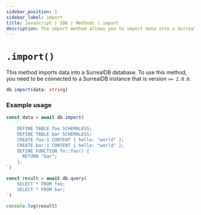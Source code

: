 ```yaml
---
sidebar_position: 1
sidebar_label: import
title: JavaScript | SDK | Methods | import
description: The import method allows you to import data into a SurrealDB database.
---
```


# `.import()`

This method imports data into a SurrealDB database. To use this method, you need to be connected to a SurrealDB instance that is version `>= 2.0.0`.

```ts title="Method Syntax"
db.import(data: string)
```

### Example usage

```ts
const data = await db.import(
    `
    DEFINE TABLE foo SCHEMALESS;
    DEFINE TABLE bar SCHEMALESS;
    CREATE foo:1 CONTENT { hello: "world" };
    CREATE bar:1 CONTENT { hello: "world" };
    DEFINE FUNCTION fn::foo() {
      RETURN "bar";
    };
`)

const result = await db.query(`
    SELECT * FROM foo;
    SELECT * FROM bar;
`)

console.log(result)
```
